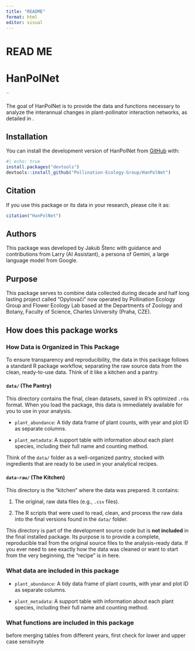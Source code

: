 ```yaml
---
title: "README"
format: html
editor: visual
---
```


# READ ME

# HanPolNet 
¨

The goal of HanPolNet is to provide the data and functions necessary to analyze the interannual changes in plant-pollinator interaction networks, as detailed in <Your Manuscript Title>.

## Installation

You can install the development version of HanPolNet from [GitHub](https://github.com) with:

```r
#| echo: true
install.packages("devtools")
devtools::install_github("Pollination-Ecology-Group/HanPolNet") 
```

## Citation

If you use this package or its data in your research, please cite it as:

```r
citation("HanPolNet")
```

## Authors

This package was developed by Jakub Štenc with guidance and contributions from Larry (AI Assistant), a persona of Gemini, a large language model from Google.

## Purpose

This package serves to combine data collected during decade and half long lasting project called "Opylovači" now operated by Pollination Ecology Group and Flower Ecology Lab based at the Departments of Zoology and Botany, Faculty of Science, Charles University (Praha, CZE).

## How does this package works

### How Data is Organized in This Package

To ensure transparency and reproducibility, the data in this package follows a standard R package workflow, separating the raw source data from the clean, ready-to-use data. Think of it like a kitchen and a pantry.

#### `data/` (The Pantry)

This directory contains the final, clean datasets, saved in R's optimized `.rda` format. When you load the package, this data is immediately available for you to use in your analysis.

-   `plant_abundance`: A tidy data frame of plant counts, with year and plot ID as separate columns.

-   `plant_metadata`: A support table with information about each plant species, including their full name and counting method.

Think of the `data/` folder as a well-organized pantry, stocked with ingredients that are ready to be used in your analytical recipes.

#### `data-raw/` (The Kitchen)

This directory is the "kitchen" where the data was prepared. It contains:

1.  The original, raw data files (e.g., `.csv` files).

2.  The R scripts that were used to read, clean, and process the raw data into the final versions found in the `data/` folder.

This directory is part of the development source code but is **not included** in the final installed package. Its purpose is to provide a complete, reproducible trail from the original source files to the analysis-ready data. If you ever need to see exactly how the data was cleaned or want to start from the very beginning, the "recipe" is in here.

### What data are included in this package

-   `plant_abundance`: A tidy data frame of plant counts, with year and plot ID as separate columns.

-   `plant_metadata`: A support table with information about each plant species, including their full name and counting method.

### What functions are included in this package

before merging tables from different years, first check for lower and upper case sensitvyte
